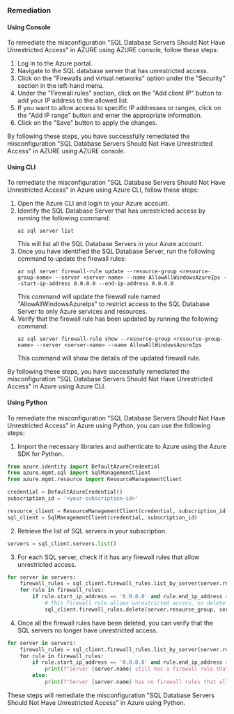 ### Remediation

#### Using Console

To remediate the misconfiguration "SQL Database Servers Should Not Have Unrestricted Access" in AZURE using AZURE console, follow these steps:

1. Log in to the Azure portal.
2. Navigate to the SQL database server that has unrestricted access.
3. Click on the "Firewalls and virtual networks" option under the "Security" section in the left-hand menu.
4. Under the "Firewall rules" section, click on the "Add client IP" button to add your IP address to the allowed list.
5. If you want to allow access to specific IP addresses or ranges, click on the "Add IP range" button and enter the appropriate information.
6. Click on the "Save" button to apply the changes.

By following these steps, you have successfully remediated the misconfiguration "SQL Database Servers Should Not Have Unrestricted Access" in AZURE using AZURE console.

#### Using CLI

To remediate the misconfiguration "SQL Database Servers Should Not Have Unrestricted Access" in Azure using Azure CLI, follow these steps:

1. Open the Azure CLI and login to your Azure account.
2. Identify the SQL Database Server that has unrestricted access by running the following command:
   ```
   az sql server list
   ```
   This will list all the SQL Database Servers in your Azure account.
3. Once you have identified the SQL Database Server, run the following command to update the firewall rules:
   ```
   az sql server firewall-rule update --resource-group <resource-group-name> --server <server-name> --name AllowAllWindowsAzureIps --start-ip-address 0.0.0.0 --end-ip-address 0.0.0.0
   ```
   This command will update the firewall rule named "AllowAllWindowsAzureIps" to restrict access to the SQL Database Server to only Azure services and resources.
4. Verify that the firewall rule has been updated by running the following command:
   ```
   az sql server firewall-rule show --resource-group <resource-group-name> --server <server-name> --name AllowAllWindowsAzureIps
   ```
   This command will show the details of the updated firewall rule.

By following these steps, you have successfully remediated the misconfiguration "SQL Database Servers Should Not Have Unrestricted Access" in Azure using Azure CLI.

#### Using Python

To remediate the misconfiguration "SQL Database Servers Should Not Have Unrestricted Access" in Azure using Python, you can use the following steps:

1. Import the necessary libraries and authenticate to Azure using the Azure SDK for Python.

```python
from azure.identity import DefaultAzureCredential
from azure.mgmt.sql import SqlManagementClient
from azure.mgmt.resource import ResourceManagementClient

credential = DefaultAzureCredential()
subscription_id = '<your-subscription-id>'

resource_client = ResourceManagementClient(credential, subscription_id)
sql_client = SqlManagementClient(credential, subscription_id)
```

2. Retrieve the list of SQL servers in your subscription.

```python
servers = sql_client.servers.list()
```

3. For each SQL server, check if it has any firewall rules that allow unrestricted access.

```python
for server in servers:
    firewall_rules = sql_client.firewall_rules.list_by_server(server.resource_group, server.name)
    for rule in firewall_rules:
        if rule.start_ip_address == '0.0.0.0' and rule.end_ip_address == '255.255.255.255':
            # This firewall rule allows unrestricted access, so delete it
            sql_client.firewall_rules.delete(server.resource_group, server.name, rule.name)
```

4. Once all the firewall rules have been deleted, you can verify that the SQL servers no longer have unrestricted access.

```python
for server in servers:
    firewall_rules = sql_client.firewall_rules.list_by_server(server.resource_group, server.name)
    for rule in firewall_rules:
        if rule.start_ip_address == '0.0.0.0' and rule.end_ip_address == '255.255.255.255':
            print(f"Server {server.name} still has a firewall rule that allows unrestricted access.")
        else:
            print(f"Server {server.name} has no firewall rules that allow unrestricted access.")
```

These steps will remediate the misconfiguration "SQL Database Servers Should Not Have Unrestricted Access" in Azure using Python.

